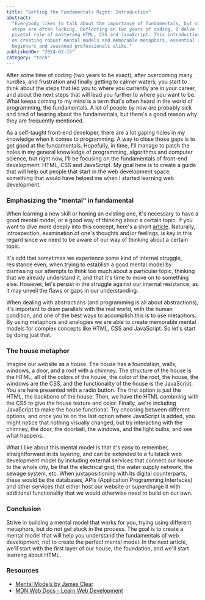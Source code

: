 ```yaml
---
title: "Getting the Fundamentals Right: Introduction"
abstract:
  "Everybody likes to talk about the importance of fundamentals, but concrete
  steps are often lacking. Reflecting on two years of coding, I delve into the
  pivotal role of mastering HTML, CSS and JavaScript. This introduction focuses
  on creating robust mental models and memorable metaphors, essential steps for
  beginners and seasoned professionals alike."
publishedOn: "2024-02-15"
category: "tech"
---
```


After some time of coding (two years to be exact), after overcoming many
hurdles, and frustration and finally getting to calmer waters, you start to
think about the steps that led you to where you currently are in your career,
and about the next steps that will lead you further to where you want to be.
What keeps coming to my mind is a term that's often heard in the world of
programming, the fundamentals. A lot of people by now are probably sick and
tired of hearing about the fundamentals, but there's a good reason why they are
frequently mentioned.

As a self-taught front-end developer, there are a lot gaping holes in my
knowledge when it comes to programming. A way to close those gaps is to get good
at the fundamentals. Hopefully, in time, I'll manage to patch the holes in my
general knowledge of programming, algorithms and computer science, but right
now, I'll be focusing on the fundamentals of front-end development: HTML, CSS
and JavaScript. My goal here is to create a guide that will help out people that
start in the web development space, something that would have helped me when I
started learning web development.

### Emphasizing the "mental" in fundamental

When learning a new skill or honing an existing one, it's necessary to have a
good mental model, or a good way of thinking about a certain topic. If you want
to dive more deeply into this concept, here's a short
[article](https://jamesclear.com/mental-models). Naturally, introspection,
examination of one's thoughts and/or feelings, is key in this regard since we
need to be aware of our way of thinking about a certain topic.

It's odd that sometimes we experience some kind of internal struggle, resistance
even, when trying to establish a good mental model by dismissing our attempts to
think too much about a particular topic, thinking that we already understand it,
and that it's time to move on to something else. However, let's persist in the
struggle against our internal resistance, as it may unveil the flaws or gaps in
our understanding.

When dealing with abstractions (and programming is all about abstractions), it's
important to draw parallels with the real world, with the human condition, and
one of the best ways to accomplish this is to use metaphors. By using metaphors
and analogies we are able to create memorable mental models for complex concepts
like HTML, CSS and JavaScript. So let's start by doing just that.

### The house metaphor

Imagine our website as a house. The house has a foundation, walls, windows, a
door, and a roof with a chimney. The structure of the house is the HTML, all of
the colors of the house, the color of the roof, the house, the windows are the
CSS, and the functionality of the house is the JavaScript. You are here
presented with a radio button. The first option is just the HTML, the backbone
of the house. Then, we have the HTML combining with the CSS to give the house
texture and color. Finally, we're including JavaScript to make the house
functional. Try choosing between different options, and once you're on the last
option where JavaScript is added, you might notice that nothing visually
changed, but try interacting with the chimney, the door, the doorbell, the
windows, and the light bulbs, and see what happens.

<HouseDemo />

What I like about this mental model is that it's easy to remember,
straightforward in its layering, and can be extended to a fullstack web
development model by including external services that connect our house to the
whole city, be that the electrical grid, the water supply network, the sewage
system, etc. When juxtapositioning with its digital counterparts, these would be
the databases, APIs (Application Programming Interfaces) and other services that
either host our website or supercharge it with additional functionality that we
would otherwise need to build on our own.

### Conclusion

Strive in building a mental model that works for you, trying using different
metaphors, but do not get stuck in the process. The goal is to create a mental
model that will help you understand the fundamentals of web development, not to
create the perfect mental model. In the next article, we'll start with the first
layer of our house, the foundation, and we'll start learning about HTML.

### Resources

- [Mental Models by James Clear](https://jamesclear.com/mental-models)
- [MDN Web Docs - Learn Web Development](https://developer.mozilla.org/en-US/docs/Learn)
